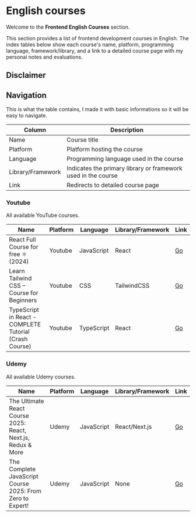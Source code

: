 
# English courses

Welcome to the **Frontend English Courses** section.

This section provides a list of frontend development courses in English.
The index tables below show each course's name, platform, programming language, framework/library, and a link to a detailed course page with my personal notes and evaluations.

## Disclaimer

<Callout
  type="disclaimer"
  message="All course reviews and evaluations on this site reflect personal opinions and experiences. They are subjective and should not be considered definitive recommendations. Users are encouraged to conduct their own research and evaluate courses independently before making decisions."
/>

## Navigation

This is what the table contains, I made it with basic informations so it will be easy to navigate.

| Column            | Description                                                   |
| ----------------- | ------------------------------------------------------------- |
| Name              | Course title                                                  |
| Platform          | Platform hosting the course                                   |
| Language          | Programming language used in the course                       |
| Library/Framework | Indicates the primary library or framework used in the course |
| Link              | Redirects to detailed course page                             |

### Youtube

All available YouTube courses.

| Name                                                   | Platform | Language   | Library/Framework | Link                          |
| ------------------------------------------------------ | -------- | ---------- | ----------------- | ----------------------------- |
| React Full Course for free ⚛️ (2024)                   | Youtube  | JavaScript | React             | [Go](./react/react-02.mdx)    |
| Learn Tailwind CSS – Course for Beginners              | Youtube  | CSS        | TailwindCSS       | [Go](./tailwindcss/tw-01.mdx) |
| TypeScript in React - COMPLETE Tutorial (Crash Course) | Youtube  | TypeScript | React             | [Go](./typescript/ts-01.mdx)  |

### Udemy

All available Udemy courses.

| Name                                                         | Platform | Language   | Library/Framework | Link                         |
| ------------------------------------------------------------ | -------- | ---------- | ----------------- | ---------------------------- |
| The Ultimate React Course 2025: React, Next.js, Redux & More | Udemy    | JavaScript | React/Next.js     | [Go](./react/react-01.mdx)   |
| The Complete JavaScript Course 2025: From Zero to Expert!    | Udemy    | JavaScript | None              | [Go](./javascript/js-01.mdx) |
